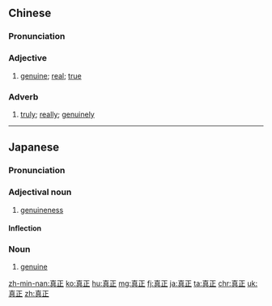 ==Chinese==
{{zh-forms}}

===Pronunciation===
{{zh-pron
|m=zhēnzhèng
|c=zan1 zing3
|h=pfs=chṳ̂n-chṳn
|mn=chin-chiàⁿ
|ma=y
|cat=a,adv
}}

===Adjective===
{{zh-adj}}

# [[genuine]]; [[real]]; [[true]]
#: {{zh-x|真正 的 男子漢|a '''real''' man}}

===Adverb===
{{zh-adv}}

# [[truly]]; [[really]]; [[genuinely]]
#: {{zh-x|真正 意識{shi} 到 自己 的 錯誤{wu}|to '''genuinely''' recognise one's mistake}}

{{zh-cat|Beginning}}

----

==Japanese==
{{ja-kanjitab|しん|せい|yomi=o}}

===Pronunciation===
{{ja-pron|しんせい|y=o}}

===Adjectival noun===
{{ja-adj|しんせい|infl=na}}

# [[genuineness]]

====Inflection====
{{ja-na|しんせい}}

===Noun===
{{ja-noun|しんせい}}

#[[genuine]]

[[zh-min-nan:真正]]
[[ko:真正]]
[[hu:真正]]
[[mg:真正]]
[[fj:真正]]
[[ja:真正]]
[[ta:真正]]
[[chr:真正]]
[[uk:真正]]
[[zh:真正]]